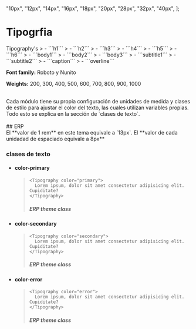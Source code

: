 
  "10px",
  "12px",
  "14px",
  "16px",
  "18px",
  "20px",
  "28px",
  "32px",
  "40px",
];


<style>
  {`
  .container-gap{
    gap:10px
  }
 .color-primary{
    color:#1e62a1;
  }
 .color-accent{
    color:#0CBBE2;
  }
 .color-error{
    color:#D14343;
  }
`}
</style>

<Meta title="Design System/Tipografia" />

# Tipogrfia

<div class="mt-3"> 
  Tipography's
 > -  ```h1``` 
 > -  ```h2``` 
 > -  ```h3``` 
 > -  ```h4``` 
 > -  ```h5```      
 > -  ```h6```
 > -  ```body1```
 > -  ```body2```
 > -  ```body3```
 > -  ```subtitle1```
 > -  ```subtitle2```
 > -  ```caption```
 > -  ```overline```

**Font family:** Roboto y Nunito

**Weights:** 200, 300, 400, 500, 600, 700, 800, 900, 1000

<br/>
Cada módulo tiene su propia configuración de unidades de medida y clases de estilo para ajustar el color del texto, las cuales utilizan variables propias. Todo esto se explica en la sección de `clases de texto`.
</div>

<br />
## ERP
<br />
El **valor de 1 rem** en este tema equivale a `13px`.
El **valor de cada unidadad de espaciado equivale a 8px**  
<Typeset fontSizes={typographyERP} />

### clases de texto

- #### color-primary

  > ```tsx
  > <Tipography color="primary">
  >   Lorem ipsum, dolor sit amet consectetur adipisicing elit. Cupiditate?
  > </Tipography>
  > ```
  >
  > <div>
  >   <h5 class="color-primary">ERP theme class</h5>
  > </div>

- #### color-secondary

  > ```tsx
  > <Tipography color="secondary">
  >   Lorem ipsum, dolor sit amet consectetur adipisicing elit. Cupiditate?
  > </Tipography>
  > ```
  >
  > <div>
  >   <h5 class="color-accent">ERP theme class</h5>
  > </div>

- #### color-error

  > ```tsx
  > <Tipography color="error">
  >   Lorem ipsum, dolor sit amet consectetur adipisicing elit. Cupiditate?
  > </Tipography>
  > ```
  >
  > <div>
  >   <h5 class="color-error">ERP theme class</h5>
  > </div>


